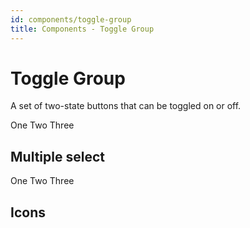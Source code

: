 ```yaml
---
id: components/toggle-group
title: Components - Toggle Group
---
```


# Toggle Group

A set of two-state buttons that can be toggled on or off.

<Example>
  <ToggleGroup type="single">
    <ToggleGroupItem value="one">One</ToggleGroupItem>
    <ToggleGroupItem value="two">Two</ToggleGroupItem>
    <ToggleGroupItem value="three">Three</ToggleGroupItem>
  </ToggleGroup>
</Example>

## Multiple select

<Example>
  <ToggleGroup type="multiple">
    <ToggleGroupItem value="one">One</ToggleGroupItem>
    <ToggleGroupItem value="two">Two</ToggleGroupItem>
    <ToggleGroupItem value="three">Three</ToggleGroupItem>
  </ToggleGroup>
</Example>

## Icons

<Example>
  <ToggleGroup type="single">
    <ToggleGroupItem value="one"><AlignLeft /></ToggleGroupItem>
    <ToggleGroupItem value="two"><AlignCenter /></ToggleGroupItem>
    <ToggleGroupItem value="three"><AlignRight /></ToggleGroupItem>
  </ToggleGroup>
</Example>